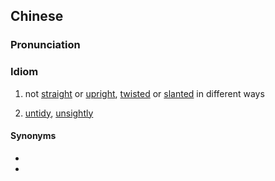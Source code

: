 ==Chinese==
{{zh-forms|s=歪七竖八}}

===Pronunciation===
{{zh-pron
|m=wāiqīshùbā
|cat=id
}}

===Idiom===
{{zh-idiom}}
# not [[straight]] or [[upright]], [[twisted]] or [[slanted]] in different ways
# {{lb|zh|figuratively}} [[untidy]], [[unsightly]]

====Synonyms====
* {{l|zh|東倒西歪}}
* {{l|zh|七扭八歪}}